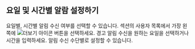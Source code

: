 ## 요일 및 시간별 알람 설정하기

요일별, 시간별 알림 수신 여부를 선택할 수 있습니다. <Cmdname sid="alert_receive_settings_by_member" className="uitext" /> 섹션의 사용자 목록에서 가장 왼쪽에 ![더보기 아이콘](/img/ico-more-down.svg) 버튼을 선택하세요. 경고 알림 수신을 원하는 요일을 선택하거나 시간을 입력하세요. 알림 수신 수단별로 설정할 수 있습니다.

<Xclude product="url">

<ImgLang img='set-event-day-time.png' desc='요일별, 시간별 알림 수신' />

</Xclude>

<InDoc product="url">

<ImgLang img='set-event-day-time-url.png' desc='요일별, 시간별 알림 수신' />

</InDoc>